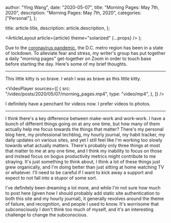 
  author: "Ying Wang",
  date: "2020-05-07",
  title: "Morning Pages: May 7th, 2020",
  description: "Morning Pages: May 7th, 2020",
  categories: ["Personal"],
};

  title: article.title,
  description: article.description,
};

  <ArticleLayout article={article} theme="solarized" {...props} />
);

Due to the [coronavirus
pandemic](https://en.wikipedia.org/wiki/2019-20_coronavirus_pandemic), the D.C.
metro region has been in a state of lockdown. To alleviate fear and stress, my
writer's group has put together a daily "morning pages" get-together on Zoom in
order to touch base before starting the day. Here's some of my brief thoughts.

---

This little kitty is so brave. I wish I was as brave as this little kitty.

<VideoPlayer
  sources={[
    {
      src: "/video/posts/2020/05/07/morning_pages.mp4",
      type: "video/mp4",
    },
  ]}
/>

I definitely have a penchant for videos now. I prefer videos to photos.

---

I think there's a key difference between make-work and work-work. I have a bunch
of different things going on at any one time, but how many of them actually help
me focus towards the things that matter? There's my personal blog here, my
professional techblog, my hourly journal, my habit tracker, my daily updates on
various sites, and yet I still feel like I'm working too slowly towards what
actually matters. There's probably only three things at most that matter to me
at any one time, and I think my inability to focus on those and instead focus on
bogus productivity metrics might contribute to me straying. It's just something
to think about, I think a lot of these things just grew organically, and I'm
doing better than just sitting at home watching TV or whatever. I'll need to be
careful if I want to kick away a support and expect to not fall into a stupor of
some sort.

I've definitely been dreaming a lot more, and while I'm not sure how much to
post here (given how I should probably add static site authentication to both
this site and my hourly journal), it generally revolves around the theme of
failure, and recognition, and people I used to know. It's worrisome that
subconsciously I don't think too much of myself, and it's an interesting
challenge to change the subconscious.
